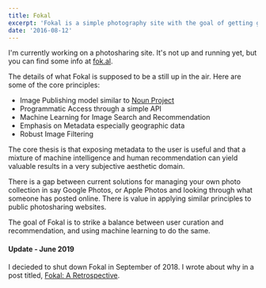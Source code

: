 ```yaml
---
title: Fokal
excerpt: 'Fokal is a simple photography site with the goal of getting good images seen.'
date: '2016-08-12'
---
```


I'm currently working on a photosharing site. It's not up and running yet, but you can find some info at [fok.al](https://fok.al).

The details of what Fokal is supposed to be a still up in the air. Here are
some of the core principles:

- Image Publishing model similar to [Noun Project](https://thenounproject.com)
- Programmatic Access through a simple API
- Machine Learning for Image Search and Recommendation
- Emphasis on Metadata especially geographic data
- Robust Image Filtering

The core thesis is that exposing metadata to the user is useful and that a
mixture of machine intelligence and human recommendation can yield valuable
results in a very subjective aesthetic domain.

There is a gap between current solutions for managing your own photo collection
in say Google Photos, or Apple Photos and looking through what someone has
posted online. There is value in applying similar principles to public
photosharing websites.

The goal of Fokal is to strike a balance between user curation and
recommendation, and using machine learning to do the same.

#### Update - June 2019

I decieded to shut down Fokal in September of 2018. I wrote about why in a post titled,
[Fokal: A Retrospective](/words/fokal-retrospective).
